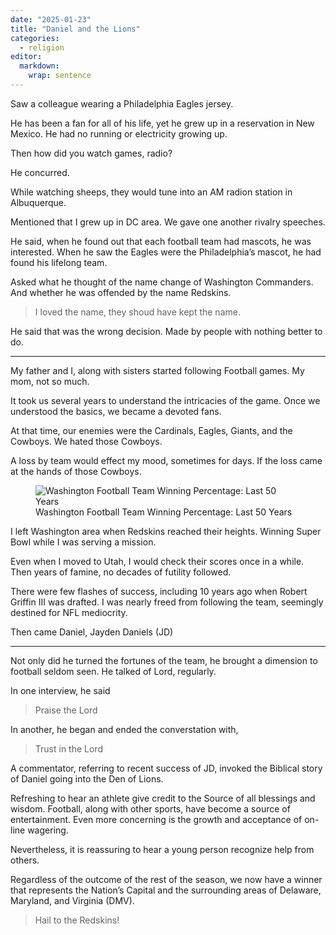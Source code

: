 ```yaml
---
date: "2025-01-23"
title: "Daniel and the Lions"
categories:
  - religion
editor: 
  markdown: 
    wrap: sentence
---
```


Saw a colleague wearing a Philadelphia Eagles jersey.

He has been a fan for all of his life, yet he grew up in a reservation in New Mexico.
He had no running or electricity growing up.

Then how did you watch games, radio?

He concurred.  

While watching sheeps, they would tune into an AM radion station in Albuquerque.

Mentioned that I grew up in DC area.
We gave one another rivalry speeches.

He said, when he found out that each football team had mascots, he was interested.
When he saw the Eagles were the Philadelphia's mascot, he had found his lifelong team.

Asked what he thought of the name change of Washington Commanders.
And whether he was offended by the name Redskins.

> I loved the name, they shoud have kept the name.

He said that was the wrong decision.
Made by people with nothing better to do.

------------------------------------------------------------------------

My father and I, along with sisters started following Football games.
My mom, not so much.

It took us several years to understand the intricacies of the game.
Once we understood the basics, we became a devoted fans.

At that time, our enemies were the Cardinals, Eagles, Giants, and the Cowboys.
We hated those Cowboys.

A loss by team would effect my mood, sometimes for days.
If the loss came at the hands of those Cowboys.

![Washington Football Team Winning Percentage: Last 50 Years](images/fig-chart-1.png)

I left Washington area when Redskins reached their heights.
Winning Super Bowl while I was serving a mission.

Even when I moved to Utah, I would check their scores once in a while.
Then years of famine, no decades of futility followed.

There were few flashes of success, including 10 years ago when Robert Griffin III was drafted.
I was nearly freed from following the team, seemingly destined for NFL mediocrity.

Then came Daniel, Jayden Daniels (JD)

------------------------------------------------------------------------

Not only did he turned the fortunes of the team, he brought a dimension to football seldom seen.
He talked of Lord, regularly.

In one interview, he said

> Praise the Lord

In another, he began and ended the converstation with,

> Trust in the Lord

A commentator, referring to recent success of JD, invoked the Biblical story of Daniel going into the Den of Lions.

Refreshing to hear an athlete give credit to the Source of all blessings and wisdom.
Football, along with other sports, have become a source of entertainment.
Even more concerning is the growth and acceptance of on-line wagering.

Nevertheless, it is reassuring to hear a young person recognize help from others.

Regardless of the outcome of the rest of the season, we now have a winner that represents the Nation's Capital and the surrounding areas of Delaware, Maryland, and Virginia (DMV).

> Hail to the Redskins!

